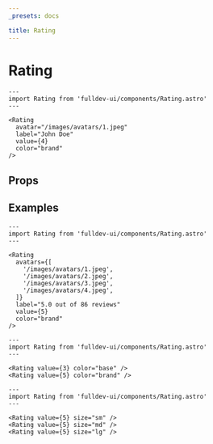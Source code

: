 ```yaml
---
_presets: docs

title: Rating
---
```


# Rating


```astro live
---
import Rating from 'fulldev-ui/components/Rating.astro'
---

<Rating
  avatar="/images/avatars/1.jpeg"
  label="John Doe"
  value={4}
  color="brand"
/>
```

## Props

<PropsTable />

## Examples

```astro live
---
import Rating from 'fulldev-ui/components/Rating.astro'
---

<Rating
  avatars={[
    '/images/avatars/1.jpeg',
    '/images/avatars/2.jpeg',
    '/images/avatars/3.jpeg',
    '/images/avatars/4.jpeg',
  ]}
  label="5.0 out of 86 reviews"
  value={5}
  color="brand"
/>
```

```astro live
---
import Rating from 'fulldev-ui/components/Rating.astro'
---

<Rating value={3} color="base" />
<Rating value={5} color="brand" />
```

```astro live
---
import Rating from 'fulldev-ui/components/Rating.astro'
---

<Rating value={5} size="sm" />
<Rating value={5} size="md" />
<Rating value={5} size="lg" />
```
